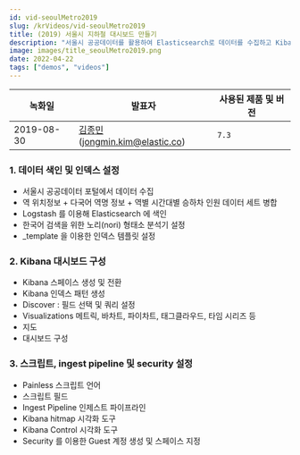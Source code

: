```yaml
---
id: vid-seoulMetro2019
slug: /krVideos/vid-seoulMetro2019
title: (2019) 서울시 지하철 대시보드 만들기
description: "서울시 공공데이터를 활용하여 Elasticsearch로 데이터를 수집하고 Kibana로 지하철 역별 시간대별 승하차 인원 대시보드를 만드는 과정을 보여줍니다."
image: images/title_seoulMetro2019.png
date: 2022-04-22
tags: ["demos", "videos"]
---
```


녹화일        | 발표자   | 사용된 제품 및 버전
----        | ----   | ------ 
2019-08-30   | [김종민](https://github.com/kimjmin/)(jongmin.kim@elastic.co)  | <DocBadge template="escloud" /> <DocBadge template="elasticsearch" /> <DocBadge template="kibana" /> `7.3`

### 1. 데이터 색인 및 인덱스 설정

<DocVideo id="ypsEZXVYLo4" source="youtube" title="Elastic Stack을 이용한 서울시 지하철 대시보드 다시 만들기 1" />

- 서울시 공공데이터 포털에서 데이터 수집
- 역 위치정보 + 다국어 역명 정보 + 역별 시간대별 승하차 인원 데이터 세트 병합
- Logstash 를 이용해 Elasticsearch 에 색인
- 한국어 검색을 위한 노리(nori) 형태소 분석기 설정
- _template 을 이용한 인덱스 템플릿 설정

### 2. Kibana 대시보드 구성

<DocVideo id="KzxpvgO8h5k" source="youtube" title="Elastic Stack을 이용한 서울시 지하철 대시보드 다시 만들기 2" />

- Kibana 스페이스 생성 및 전환
- Kibana 인덱스 패턴 생성
- Discover : 필드 선택 및 쿼리 설정
- Visualizations 메트릭, 바차트, 파이차트, 태그클라우드, 타임 시리즈 등
- 지도
- 대시보드 구성

### 3. 스크립트, ingest pipeline 및 security 설정

<DocVideo id="h1EAH4hTsiw" source="youtube" title="Elastic Stack을 이용한 서울시 지하철 대시보드 다시 만들기 3" />

- Painless 스크립트 언어
- 스크립트 필드
- Ingest Pipeline 인제스트 파이프라인
- Kibana hitmap 시각화 도구
- Kibana Control 시각화 도구
- Security 를 이용한 Guest 계정 생성 및 스페이스 지정